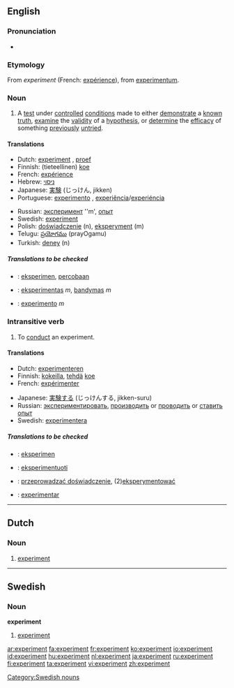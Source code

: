 {{wikipedia}}
==English==

===Pronunciation===
*{{audio|en-us-experiment.ogg|Audio (US)}}

===Etymology===
From {{OF.}} ''experiment'' (French: [[expérience]]), from {{L.}} [[experimentum]].

===Noun===
{{en-noun}}

# A [[test]] under [[controlled]] [[condition]]s  made to either [[demonstrate]] a [[known]] [[truth]], [[examine]] the [[validity]] of a [[hypothesis]], or [[determine]] the [[efficacy]] of something [[previously]] [[untried]].
<!--more definitions required-->

====Translations====
{{trans-top|A test under controlled conditions}}
*Dutch: [[#Dutch|experiment]] {{n}}, [[proef]] {{f}}
*Finnish: (tieteellinen) [[koe]]
*French: [[expérience]] {{f}}
*Hebrew: [[ניסוי]] {{m}}
*Japanese: [[実験]] (じっけん, jikken)
*Portuguese: [[experimento]] {{m}}, [[experiência]]/[[experiéncia]] {{f}}
{{trans-mid}}
*Russian: [[эксперимент]] ''m', [[опыт]] {{m}}
*Swedish: [[experiment#Swedish|experiment]] {{n}}
*Polish: [[doświadczenie]] (n), [[eksperyment]] (m)
*Telugu: [[ప్రయోగము]] (prayOgamu)
*Turkish: [[deney]] (n)
{{trans-bottom}}

=====Translations to be checked=====
<!--Remove this section once all of the translations below have been moved into the tables above.-->
{{checktrans}}

*{{ttbc|Indonesian}}: [[eksperimen]], [[coba|percobaan]]
*{{ttbc|Lithuanian}}: [[eksperimentas]] ''m'', [[bandymas]] ''m''
*{{ttbc|Spanish}}: [[experimento]] ''m''

===Intransitive verb===
{{rfc-trverb|Intransitive verb}}
{{en-verb}}

# To [[conduct]] an experiment.
<!--more definitions required-->

====Translations====
{{trans-top|To conduct an experiment}}
*Dutch: [[experimenteren]]
*Finnish: [[kokeilla]], [[tehdä]] [[koe]]
*French: [[expérimenter]]
{{trans-mid}}
*Japanese: [[実験する]] (じっけんする, jikken-suru)
*Russian: [[экспериментировать]], [[производить]] or [[проводить]] or [[ставить]] [[опыт]]
*Swedish: [[experimentera]]
{{trans-bottom}}

=====Translations to be checked=====
<!--Remove this section once all of the translations below have been moved into the tables above.-->
{{checktrans}}

*{{ttbc|Indonesian}}: [[eksperimen]]
*{{ttbc|Lithuanian}}: [[eksperimentuoti]]
*{{ttbc|Polish}}: [[przeprowadzać doświadczenie]], (2)[[eksperymentować]]
*{{ttbc|Spanish}}: [[experimentar]]

----

==Dutch==

===Noun===
{{nl-noun|g=n|experimenten|experimentje}}

# [[#English|experiment]]

----

==Swedish==

===Noun===
'''experiment'''

# [[#English|experiment]]

[[Category:Swedish nouns]]

[[ar:experiment]]
[[fa:experiment]]
[[fr:experiment]]
[[ko:experiment]]
[[io:experiment]]
[[id:experiment]]
[[hu:experiment]]
[[nl:experiment]]
[[ja:experiment]]
[[ru:experiment]]
[[fi:experiment]]
[[ta:experiment]]
[[vi:experiment]]
[[zh:experiment]]